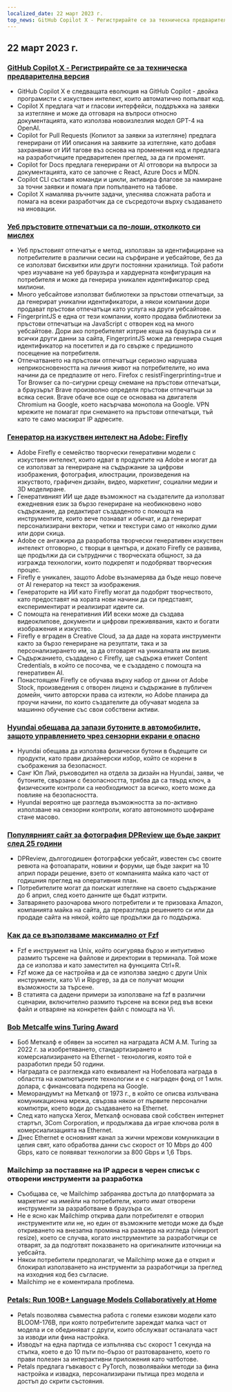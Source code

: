 ```yaml
---
localized_date: 22 март 2023 г.
top_news: GitHub Copilot X - Регистрирайте се за техническа предварителна версия
---
```










<CallToAction />

<Steps>

## 22 март 2023 г.

### [GitHub Copilot X - Регистрирайте се за техническа предварителна версия](https://github.blog/2023-03-22-github-copilot-x-the-ai-powered-developer-experience/?ref=hackernewsgpt.com)

- GitHub Copilot X е следващата еволюция на GitHub Copilot - двойка програмисти с изкуствен интелект, които автоматично попълват код.
- Copilot X предлага чат и гласови интерфейси, поддръжка на заявки за изтегляне и може да отговаря на въпроси относно документацията, като използва новоизлезлия модел GPT-4 на OpenAI.
- Copilot for Pull Requests (Копилот за заявки за изтегляне) предлага генерирани от ИИ описания на заявките за изтегляне, като добавя захранвани от ИИ тагове въз основа на променения код и предлага на разработчиците предварителен преглед, за да ги променят.
- Copilot for Docs предлага генерирани от AI отговори на въпроси за документацията, като се започне с React, Azure Docs и MDN.
- Copilot CLI съставя команди и цикли, активира флагове за намиране за точни заявки и помага при попълването на табове.
- Copilot X намалява ръчните задачи, улеснява сложната работа и помага на всеки разработчик да се съсредоточи върху създаването на иновации.

### [Уеб пръстовите отпечатъци са по-лоши, отколкото си мислех](https://www.bitestring.com/posts/2023-03-19-web-fingerprinting-is-worse-than-I-thought.html?ref=hackernewsgpt.com)

- Уеб пръстовият отпечатък е метод, използван за идентифициране на потребителите в различни сесии на сърфиране и уебсайтове, без да се използват бисквитки или други постоянни хранилища. Той работи чрез изучаване на уеб браузъра и хардуерната конфигурация на потребителя и може да генерира уникален идентификатор сред милиони.
- Много уебсайтове използват библиотеки за пръстови отпечатъци, за да генерират уникални идентификатори, а някои компании дори продават пръстови отпечатъци като услуга на други уебсайтове.
- FingerprintJS е една от тези компании, която продава библиотеки за пръстови отпечатъци на JavaScript с отворен код на много уебсайтове. Дори ако потребителят изтрие кеша на браузъра си и всички други данни за сайта, FingerprintJS може да генерира същия идентификатор на посетител и да го свърже с предишното посещение на потребителя.
- Отпечатването на пръстови отпечатъци сериозно нарушава неприкосновеността на личния живот на потребителите, но има начини да се предпазите от него. Firefox с resistFingerprinting=true и Tor Browser са по-сигурни срещу снемане на пръстови отпечатъци, а браузърът Brave произволно определя пръстови отпечатъци за всяка сесия. Brave обаче все още се основава на двигателя Chromium на Google, което насърчава монопола на Google. VPN мрежите не помагат при снемането на пръстови отпечатъци, тъй като те само маскират IP адресите.

### [Генератор на изкуствен интелект на Adobe: Firefly](https://www.adobe.com/sensei/generative-ai/firefly.html?ref=hackernewsgpt.com)

- Adobe Firefly е семейство творчески генеративни модели с изкуствен интелект, които идват в продуктите на Adobe и могат да се използват за генериране на съдържание за цифрови изображения, фотография, илюстрации, произведения на изкуството, графичен дизайн, видео, маркетинг, социални медии и 3D моделиране.
- Генеративният ИИ ще даде възможност на създателите да използват ежедневния език за бързо генериране на необикновено ново съдържание, да редактират създаденото с помощта на инструментите, които вече познават и обичат, и да генерират персонализирани вектори, четки и текстури само от няколко думи или дори скица.
- Adobe се ангажира да разработва творчески генеративен изкуствен интелект отговорно, с творци в центъра, и докато Firefly се развива, ще продължи да си сътрудничи с творческата общност, за да изгражда технологии, които подкрепят и подобряват творческия процес.
- Firefly е уникален, защото Adobe възнамерява да бъде нещо повече от AI генератор на текст за изображения.
- Генераторите на ИИ като Firefly могат да подобрят творчеството, като предоставят на хората нови начини да си представят, експериментират и реализират идеите си.
- С помощта на генеративния ИИ всеки може да създава видеоклипове, документи и цифрови преживявания, както и богати изображения и изкуство.
- Firefly е вграден в Creative Cloud, за да даде на хората инструменти както за бързо генериране на резултати, така и за персонализирането им, за да отговарят на уникалната им визия.
- Съдържанието, създадено с Firefly, ще съдържа етикет Content Credentials, в който се посочва, че е създадено с помощта на генеративен AI.
- Понастоящем Firefly се обучава върху набор от данни от Adobe Stock, произведения с отворен лиценз и съдържание в публичен домейн, чиито авторски права са изтекли, но Adobe планира да проучи начини, по които създателите да обучават модела за машинно обучение със свои собствени активи.

### [Hyundai обещава да запази бутоните в автомобилите, защото управлението чрез сензорни екрани е опасно](https://www.thedrive.com/news/hyundai-promises-to-keep-buttons-in-cars-because-touchscreen-controls-are-dangerous?ref=hackernewsgpt.com)

- Hyundai обещава да използва физически бутони в бъдещите си продукти, като прави дизайнерски избор, който се корени в съображения за безопасност.
- Санг Юп Лий, ръководител на отдела за дизайн на Hyundai, заяви, че бутоните, свързани с безопасността, трябва да са твърд ключ, а физическите контроли са необходимост за всичко, което може да повлияе на безопасността.
- Hyundai вероятно ще разгледа възможността за по-активно използване на сензорни контроли, когато автономното шофиране стане масово.

### [Популярният сайт за фотография DPReview ще бъде закрит след 25 години](https://www.dpreview.com/news/5901145460/dpreview-com-to-close?ref=hackernewsgpt.com)

- DPReview, дългогодишен фотографски уебсайт, известен със своите ревюта на фотоапарати, новини и форуми, ще бъде закрит на 10 април поради решение, взето от компанията майка като част от годишния преглед на оперативния план.
- Потребителите могат да поискат изтегляне на своето съдържание до 6 април, след което данните ще бъдат изтрити.
- Затварянето разочарова много потребители и те призоваха Amazon, компанията майка на сайта, да преразгледа решението си или да продаде сайта на някой, който ще продължи да го поддържа.

### [Как да се възползваме максимално от Fzf](https://andrew-quinn.me/fzf/?ref=hackernewsgpt.com)

- Fzf е инструмент на Unix, който осигурява бързо и интуитивно размито търсене на файлове и директории в терминала. Той може да се използва и като заместител на функцията Ctrl+R.
- Fzf може да се настройва и да се използва заедно с други Unix инструменти, като Vi и Ripgrep, за да се получат мощни възможности за търсене.
- В статията са дадени примери за използване на fzf в различни сценарии, включително размито търсене на всеки ред във всеки файл и отваряне на конкретен файл с помощта на Vi.

### [Bob Metcalfe wins Turing Award](https://amturing.acm.org/?2023=&ref=hackernewsgpt.com)

- Боб Меткалф е обявен за носител на наградата ACM A.M. Turing за 2022 г. за изобретяването, стандартизирането и комерсиализирането на Ethernet - технология, която той е разработил преди 50 години.
- Наградата се разглежда като еквивалент на Нобеловата награда в областта на компютърните технологии и е с награден фонд от 1 млн. долара, с финансовата подкрепа на Google.
- Меморандумът на Меткалф от 1973 г., в който се описва излъчвана комуникационна мрежа, свързва някои от първите персонални компютри, което води до създаването на Ethernet.
- След като напуска Xerox, Меткалф основава свой собствен интернет стартъп, 3Com Corporation, и продължава да играе ключова роля в комерсиализацията на Ethernet.
- Днес Ethernet е основният канал за жични мрежови комуникации в целия свят, като обработва данни със скорост от 10 Mbps до 400 Gbps, като се появяват технологии за 800 Gbps и 1,6 Tbps.

### Mailchimp за поставяне на IP адреси в черен списък с отворени инструменти за разработка

- Съобщава се, че Mailchimp забранява достъпа до платформата за маркетинг на имейли на потребители, които имат отворени инструменти за разработване в браузъра си.
- Не е ясно как Mailchimp открива дали потребителят е отворил инструментите или не, но един от възможните методи може да бъде откриването на внезапна промяна на размера на изгледа (viewport resize), което се случва, когато инструментите за разработчици се отварят, за да подготвят показването на оригиналните източници на уебсайта.
- Някои потребители предполагат, че Mailchimp може да е открил и блокирал използването на инструменти за разработчици за преглед на изходния код без съгласие.
- Mailchimp не е коментирала проблема.

### [Petals: Run 100B+ Language Models Collaboratively at Home](https://petals.ml/?ref=hackernewsgpt.com)

- Petals позволява съвместна работа с големи езикови модели като BLOOM-176B, при която потребителите зареждат малка част от модела и се обединяват с други, които обслужват останалата част за изводи или фина настройка.
- Изводът на една партида се изпълнява със скорост 1 секунда на стъпка, което е до 10 пъти по-бързо от разтоварването, което го прави полезен за интерактивни приложения като чатботове.
- Petals предлага гъвкавост с PyTorch, позволявайки методи за фина настройка и извадка, персонализирани пътища през модела и достъп до скрити състояния.

</Steps>
